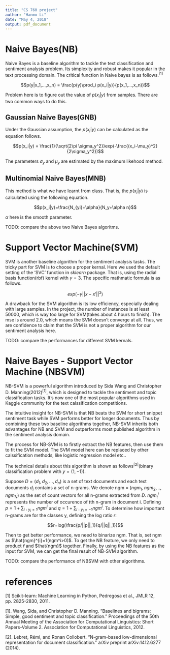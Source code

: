---
title: "CS 760 project"
author: "Hanmo Li"
date: "May 4, 2018"
output: pdf_document
---

# Naive Bayes(NB)

Naive Bayes is a baseline algorithm to tackle the text classification and sentiment analysis problem. Its simplexity and robust makes it popular in the text processing domain. The critical function in Naive bayes is as follows.$^{[1]}$

$$p(y|x_1,...,x_n) = \frac{p(y)\prod_i p(x_i|y)}{p(x_1,...,x_n)}$$

Problem here is to figure out the value of $p(x_i|y)$ from samples. There are two common ways to do this.

## Gaussian Naive Bayes(GNB)

Under the Gaussian assumption, the $p(x_i|y)$ can be calculated as the equation follows.

$$p(x_i|y) = \frac{1}{\sqrt{2\pi \sigma_y^2}}exp(-\frac{(x_i-\mu_y)^2}{2\sigma_y^2})$$

The parameters $\sigma_y$ and $\mu_y$ are estimated by the maximum likehood method.


## Multinomial Naive Bayes(MNB)

This method is what we have learnt from class. That is, the $p(x_i|y)$ is calculated using the following equation.

$$p(x_i|y)=\frac{N_{yi}+\alpha}{N_y+\alpha n}$$

$\alpha$ here is the smooth parameter.

TODO: compare the above two Naive Bayes algoritms.

# Support Vector Machine(SVM)

SVM is another baseline algorithm for the sentiment analysis tasks. The tricky part for SVM is to choose a proper kernal. Here we used the default setting of the 'SVC' function in $sklearn$ package. That is, using the radial basis function(rbf) kernel with $\gamma=3$. The specific mathmatic formula is as follows.

$$exp(-\gamma ||x-x'||^2)$$

A drawback for the SVM algorithm is its low efficiency, especially dealing with large samples. In the project, the number of instances is at least 50000, which is way too large for SVM(takes about 4 hours to finish). The mse is around 2.0, which means the SVM doesn't converge at all. Thus, we are confidence to claim that the SVM is not a proper algorithm for our sentiment analysis here.


TODO: compare the performances for different SVM kernals.

# Naive Bayes - Support Vector Machine (NBSVM)

NB-SVM is a powerful algorithm introduced by Sida Wang and Christopher D. Manning(2012)$^{[1]}$, which is designed to tackle the sentiment and topic classification tasks. It's now one of the most popular algorithms used in Kaggle community for the text calssification competitions. 

The intuitive insight for NB-SVM is that NB beats the SVM for short snippet sentiment task while SVM performs better for longer documents. Thus by combining these two baseline algorithms together, NB-SVM inherits both advantages for NB and SVM and outperforms most published algorithm in the sentiment analysis domain.

The process for NB-SVM is to firstly extract the NB features, then use them to fit the SVM model. The SVM model here can be replaced by other calssification methods, like logistic regression model etc..

The technical details about this algorithm is shown as follows$^{[2]}$(binary classification problem with $y=(1,-1)$).

Suppose $D = (d_1,d_2,...,d_n)$ is a set of text documents and each text documents $d_i$ contains a set of n-grams. We denote ngm = $(ngm_1,ngm_2,..,ngm_N)$ as the set of count vectors for all n-grams extracted from $D$. $ngm^i_t$ represents the number of occurence of $t$th n-gram in document i. Defining $p = 1+\sum_{i:y_i=1}ngm^i$ and $q=1+\sum_{i:y_i=-1}ngm^i$. To determine how important n-grams are for the classes y, defining the log ratio $r$:

$$r=log(\frac{p/||p||_1}{q/||q||_1})$$

Then to get better performance, we need to binarize ngm. That is, set ngm as $\hat{ngm}^{i}=1(ngm^i>0)$. To get the NB feature, we only need to product $\hat{r}$ and $\hat{ngm}$ together. Finally, by using the NB features as the input for SVM, we can get the final result of NB-SVM algorithm.

TODO: compare the performance of NBSVM with other algorithms.

# references

[1] Scikit-learn: Machine Learning in Python, Pedregosa et al., JMLR 12, pp. 2825-2830, 2011.

[1]. Wang, Sida, and Christopher D. Manning. "Baselines and bigrams: Simple, good sentiment and topic classification." Proceedings of the 50th Annual Meeting of the Association for Computational Linguistics: Short Papers-Volume 2. Association for Computational Linguistics, 2012.

[2]. Lebret, Rémi, and Ronan Collobert. "N-gram-based low-dimensional representation for document classification." arXiv preprint arXiv:1412.6277 (2014).




